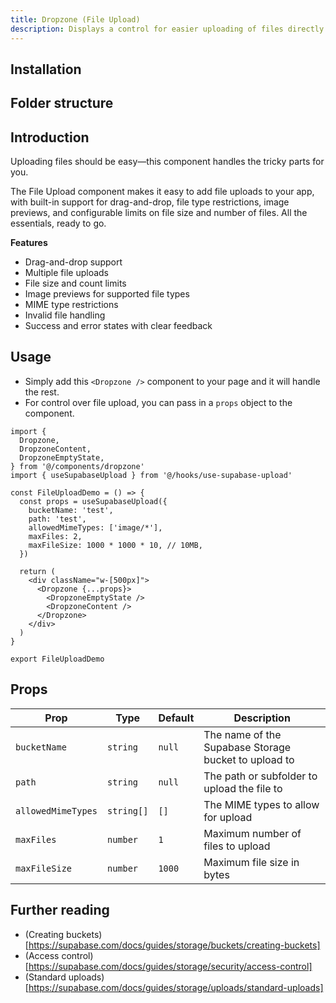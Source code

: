 ```yaml
---
title: Dropzone (File Upload)
description: Displays a control for easier uploading of files directly to Supabase Storage
---
```


<ComponentPreview
  name="dropzone-demo"
  description="An alert with an icon, title and description. The title says 'Heads up!' and the description is 'You can add components to your app using the cli.'."
/>

## Installation

<BlockItem
  name="dropzone-react"
  description="Displays a control for easier uploading of files directly to Supabase Storage"
/>

## Folder structure

<RegistryBlock itemName="dropzone-react" />

## Introduction

Uploading files should be easy—this component handles the tricky parts for you.

The File Upload component makes it easy to add file uploads to your app, with built-in support for drag-and-drop, file type restrictions, image previews, and configurable limits on file size and number of files. All the essentials, ready to go.

**Features**

- Drag-and-drop support
- Multiple file uploads
- File size and count limits
- Image previews for supported file types
- MIME type restrictions
- Invalid file handling
- Success and error states with clear feedback

## Usage

- Simply add this `<Dropzone />` component to your page and it will handle the rest.
- For control over file upload, you can pass in a `props` object to the component.

```tsx
import {
  Dropzone,
  DropzoneContent,
  DropzoneEmptyState,
} from '@/components/dropzone'
import { useSupabaseUpload } from '@/hooks/use-supabase-upload'

const FileUploadDemo = () => {
  const props = useSupabaseUpload({
    bucketName: 'test',
    path: 'test',
    allowedMimeTypes: ['image/*'],
    maxFiles: 2,
    maxFileSize: 1000 * 1000 * 10, // 10MB,
  })

  return (
    <div className="w-[500px]">
      <Dropzone {...props}>
        <DropzoneEmptyState />
        <DropzoneContent />
      </Dropzone>
    </div>
  )
}

export FileUploadDemo
```

## Props

| Prop               | Type       | Default | Description                                          |
| ------------------ | ---------- | ------- | ---------------------------------------------------- |
| `bucketName`       | `string`   | `null`  | The name of the Supabase Storage bucket to upload to |
| `path`             | `string`   | `null`  | The path or subfolder to upload the file to          |
| `allowedMimeTypes` | `string[]` | `[]`    | The MIME types to allow for upload                   |
| `maxFiles`         | `number`   | `1`     | Maximum number of files to upload                    |
| `maxFileSize`      | `number`   | `1000`  | Maximum file size in bytes                           |

## Further reading

- (Creating buckets)[https://supabase.com/docs/guides/storage/buckets/creating-buckets]
- (Access control)[https://supabase.com/docs/guides/storage/security/access-control]
- (Standard uploads)[https://supabase.com/docs/guides/storage/uploads/standard-uploads]
